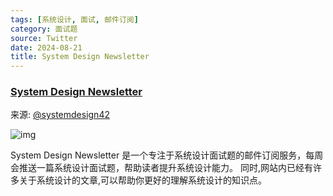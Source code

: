 ```yaml
---
tags: [系统设计, 面试, 邮件订阅]
category: 面试题
source: Twitter
date: 2024-08-21
title: System Design Newsletter
---
```


### [System Design Newsletter](https://newsletter.systemdesign.one/)

来源: [@systemdesign42](https://x.com/systemdesign42/status/1825509216099962904)

![img](/sections/2024-08/032.png)

System Design Newsletter 是一个专注于系统设计面试题的邮件订阅服务，每周会推送一篇系统设计面试题，帮助读者提升系统设计能力。
同时,网站内已经有许多关于系统设计的文章,可以帮助你更好的理解系统设计的知识点。
